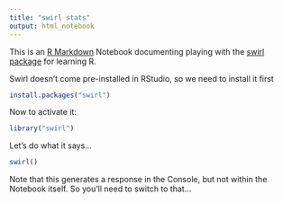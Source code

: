 ```yaml
---
title: "swirl stats"
output: html_notebook
---
```


This is an [R Markdown](http://rmarkdown.rstudio.com) Notebook documenting playing with the [swirl package](http://swirlstats.com/students.html) for learning R.

Swirl doesn't come pre-installed in RStudio, so we need to install it first

```r
install.packages("swirl")
```

Now to activate it:

```r
library("swirl")
```
Let's do what it says...

```r
swirl()
```

Note that this generates a response in the Console, but not within the Notebook itself. So you'll need to switch to that...